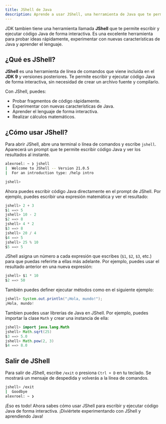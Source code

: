 ```yaml
---
title: JShell de Java
description: Aprende a usar JShell, una herramienta de Java que te permite escribir y ejecutar código Java de forma interactiva.
---
```


JDK tambien tiene una herramienta llamada **JShell** que te permite escribir y ejecutar código Java de forma interactiva. Es una excelente herramienta para probar ideas rápidamente, experimentar con nuevas características de Java y aprender el lenguaje.

## ¿Qué es JShell?

**JShell** es una herramienta de línea de comandos que viene incluida en el **JDK 9** y versiones posteriores. Te permite escribir y ejecutar código Java de forma interactiva, sin necesidad de crear un archivo fuente y compilarlo.

Con JShell, puedes:

- Probar fragmentos de código rápidamente.
- Experimentar con nuevas características de Java.
- Aprender el lenguaje de forma interactiva.
- Realizar cálculos matemáticos.

## ¿Cómo usar JShell?

Para abrir JShell, abre una terminal o línea de comandos y escribe `jshell`. Aparecerá un prompt que te permite escribir código Java y ver los resultados al instante.

```bash
alexroel: ~ ❯ jshell
|  Welcome to JShell -- Version 21.0.5
|  For an introduction type: /help intro

jshell> 

```

Ahora puedes escribir código Java directamente en el prompt de JShell. Por ejemplo, puedes escribir una expresión matemática y ver el resultado:

```java
jshell> 2 + 3
$1 ==> 5
jshell> 10 - 2
$2 ==> 8
jshell> 4 * 2
$3 ==> 8
jshell> 20 / 4
$4 ==> 5
jshell> 25 % 10
$5 ==> 5
```

JShell asigna un número a cada expresión que escribes (`$1`, `$2`, `$3`, etc.) para que puedas referirte a ellas más adelante. Por ejemplo, puedes usar el resultado anterior en una nueva expresión:

```java
jshell> $1 * 10
$2 ==> 50
```

También puedes definer ejecutar métodos como en el siguiente ejemplo:

```java
jshell> System.out.println("¡Hola, mundo!");
¡Hola, mundo!
```

Tambien puedes usar librerías de Java en JShell. Por ejemplo, puedes importar la clase `Math` y crear una instancia de ella:

```java
jshell> import java.lang.Math
jshell> Math.sqrt(25)
$3 ==> 5.0
jshell> Math.pow(2, 3)
$4 ==> 8.0
```

## Salir de JShell

Para salir de JShell, escribe `/exit` o presiona `Ctrl + D` en tu teclado. Se mostrará un mensaje de despedida y volverás a la línea de comandos.

```bash
jshell> /exit
|  Goodbye
alexroel: ~ ❯
```

¡Eso es todo! Ahora sabes cómo usar JShell para escribir y ejecutar código Java de forma interactiva. ¡Diviértete experimentando con JShell y aprendiendo Java!

